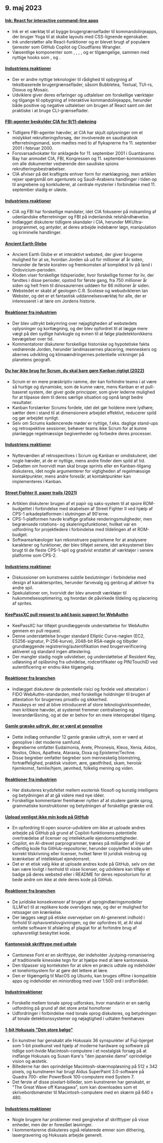 

<CallToAction />

<Steps>

## 9. maj 2023

#### [Ink: React for interactive command-line apps](https://github.com/vadimdemedes/ink)

- Ink er et værktøj til at bygge brugergrænseflader til kommandolinjeapps, der bruger Yoga til at skabe layouts med CSS-lignende egenskaber.
- Ink understøtter alle React-funktioner og er blevet brugt af populære tjenester som GitHub Copilot og Cloudflares Wrangler.
- Væsentlige komponenter som <Box>, <Text>, <Newline>, <Spacer>, <Static> og <Transform> er tilgængelige, sammen med nyttige hooks som <useInput>, <useStdin> og <useFocus>.

#### [Industriens reaktioner](http://news.ycombinator.com/item?id=35863837)

- Der er andre nyttige teknologier til rådighed til opbygning af tekstbaserede brugergrænseflader, såsom Bubbletea, Textual, TUI-rs, Dioxus og Mosaic.
- Udviklere giver deres erfaringer og udtalelser om forskellige værktøjer og tilgange til opbygning af interaktive kommandolinjeapps, herunder både positive og negative udtalelser om brugen af React samt om det praktiske i at bruge CLI-grænseflader.

#### [FBI-agenter beskylder CIA for 9/11-dækning](https://www.spytalk.co/p/exclusive-fbi-agents-accuse-cia-of)

- Tidligere FBI-agenter hævder, at CIA har skjult oplysninger om et mislykket rekrutteringsforsøg, der involverede en saudiarabisk efterretningsmand, som mødtes med to af flykaprerne fra 11. september 2001 i februar 2000.
- Forsvarsadvokater for anklagede for 11. september 2001 i Guantánamo Bay har anmodet CIA, FBI, Kongressen og 11. september-kommissionen om alle dokumenter vedrørende den saudiske spions rekrutteringsbestræbelser.
- CIA afviser på det kraftigste enhver form for mørklægning, men artiklen rejser spørgsmål om agenturets og Saudi-Arabiens handlinger i tiden op til angrebene og konkluderer, at centrale mysterier i forbindelse med 11. september stadig er uløste.

#### [Industriens reaktioner](http://news.ycombinator.com/item?id=35862656)

- CIA og FBI har forskellige mandater, idet CIA fokuserer på indsamling af udenlandske efterretninger og FBI på indenlandsk retshåndhævelse.
- Indlægget diskuterer tidligere skandaler i CIA, herunder MKUltra-programmet, og antyder, at deres arbejde indebærer løgn, manipulation og kriminelle handlinger.

#### [Ancient Earth Globe](https://dinosaurpictures.org/ancient-earth/#470)

- Ancient Earth Globe er et interaktivt websted, der giver brugerne mulighed for at se, hvordan Jorden så ud for millioner af år siden, herunder de første koralrev og fremkomsten af komplekst liv på land i Ordovicium-perioden.
- Kloden viser forskellige tidsperioder, hvor forskellige former for liv, der fandtes i disse perioder, opstod for første gang, fra 750 millioner år siden og helt frem til dinosaurernes uddøen for 66 millioner år siden.
- Webstedet er skabt af geologen C.R. Scotese og webudvikleren Ian Webster, og det er et fantastisk uddannelsesværktøj for alle, der er interesseret i at lære om Jordens historie.

#### [Reaktioner fra industrien](http://news.ycombinator.com/item?id=35856820)

- Der blev udtrykt bekymring over nøjagtigheden af webstedets oplysninger og kortlægning, og der blev opfordret til at lægge mere vægt på den sydlige halvkugle og evnen til at følge pladetektonikkens bevægelser over tid.
- Kommentatorer diskuterer forskellige historiske og hypotetiske fakta vedrørende Jorden, herunder landmassernes placering, menneskers og abernes udvikling og klimaændringernes potentielle virkninger på planetens geografi.

#### [Du har ikke brug for Scrum, du skal bare gøre Kanban rigtigt (2022)](https://lucasfcosta.com/2022/10/02/scrum-versus-kanban.html)

- Scrum er en mere præskriptiv ramme, der kan forhindre teams i at være så hurtige og dynamiske, som de kunne være, mens Kanban er et pull-baseret system, der giver gode principper, som giver lederne mulighed for at tilpasse dem til deres særlige situation og opnå langt bedre resultater.
- Kanban forstærker Scrums fordele, idet det gør holdene mere lydhøre, sætter dem i stand til at dimensionere arbejdet effektivt, reducerer spild og gør arbejdet synligt.
- Selv om Scrums kadencerede møder er nyttige, f.eks. daglige stand-ups og retrospektive sessioner, behøver teams ikke Scrum for at kunne planlægge regelmæssige begivenheder og forbedre deres processer.

#### [Industriens reaktioner](http://news.ycombinator.com/item?id=35857463)

- Nytteværdien af retrospectives i Scrum og Kanban er omdiskuteret, idet nogle hævder, at de er nyttige, mens andre finder dem spild af tid.
- Debatten om hvorvidt man skal bruge sprints eller en Kanban-tilgang diskuteres, idet nogle argumenterer for vigtigheden af regelmæssige kontaktpunkter, mens andre foreslår, at kontaktpunkter kan implementeres i Kanban.

#### [Street Fighter II, paper trails (2021)](https://fabiensanglard.net/sf2_sheets/index.html)

- Artiklen diskuterer brugen af et papir og saks-system til at spore ROM-budgettet i forbindelse med skabelsen af Street Fighter II ved hjælp af CPS-1 arkadeplatformen i slutningen af 90'erne.
- CPS-1-platformen havde kraftige grafiske renderingsmuligheder, men begrænsede rotations- og skaleringsfunktioner, hvilket var en udfordring for projektledere i forbindelse med tildelingen af et ROM-budget.
- Softwarearkæologer kan rekonstruere papirarkene for at analysere karakterer og funktioner, der blev tilføjet senere, idet arksystemet blev brugt til de fleste CPS-1-spil og gradvist erstattet af værktøjer i senere platforme som CPS-2.

#### [Industriens reaktioner](http://news.ycombinator.com/item?id=35859338)

- Diskussioner om kunstneres subtile beslutninger i forbindelse med design af karaktersprites, herunder farvevalg og genbrug af aktiver fra andre spil.
- Spekulationer om, hvorvidt der blev anvendt værktøjer til hukommelsesoptimering, og hvordan de påvirkede tildeling og placering af sprites.

#### [KeePassXC pull request to add basic support for WebAuthn](https://github.com/keepassxreboot/keepassxc/pull/8825)

- KeePassXC har tilføjet grundlæggende understøttelse for WebAuthn gennem en pull request.
- Denne understøttelse bruger standard Elliptic Curve-nøglen (EC2, ES256-signatur, P-256-kurve), 2048-bit RSA-nøgle og tilbyder grundlæggende registrering/autentifikation med brugerverificering aktiveret og standard ingen attestering.
- Der mangler stadig nogle udvidelser, og understøttelse af Resident Key, udløsning af oplåsning fra udvidelse, rodcertifikater og PIN/TouchID ved autentificering er endnu ikke tilgængelig.

#### [Reaktioner fra branchen](http://news.ycombinator.com/item?id=35859877)

- Indlægget diskuterer de potentielle risici og fordele ved attestation i FIDO WebAuthn-standarden, med forskellige holdninger til brugen af attestation for brugernes privatliv og sikkerhed.
- Passkeys er ved at blive introduceret af store teknologivirksomheder, men kritikere hævder, at systemet fremmer centralisering og leverandørlåsning, og at der er behov for en mere interoperabel tilgang.

#### [Gamle græske udtryk, der er værd at genoplive](https://classicalwisdom.substack.com/p/12-ancient-greek-terms-that-should)

- Dette indlæg omhandler 12 gamle græske udtryk, som er værd at genoplive i det moderne samfund.
- Begreberne omfatter Eudaimonia, Arete, Phronesis, Kleos, Xenia, Aidos, Nostos, Oikos, Apatheia, Ataraxia, Doxa og Episteme/Techne.
- Disse begreber omfatter begreber som menneskelig blomstring, fortræffelighed, praktisk visdom, ære, gæstfrihed, skam, heroisk hjemkomst, familie/hjem, jævnhed, folkelig mening og viden.

#### [Reaktioner fra industrien](http://news.ycombinator.com/item?id=35867935)

- Her diskuteres krydsfeltet mellem esoterisk filosofi og kunstig intelligens og betydningen af at gå videre med nye idéer.
- Forskellige kommentarer fremhæver nytten af at studere gamle sprog, grammatiske konstruktioner og betydningen af forskellige græske ord.

#### [Upload venligst ikke min kode på GitHub](https://nogithub.codeberg.page/)

- En opfordring til open source-udviklere om ikke at uploade andres arbejde på GitHub på grund af Copilot-funktionens potentielle overtrædelse af licenser og intellektuelle ejendomsrettigheder.
- Copilot, en AI-drevet parprogrammør, trænes på milliarder af linjer af offentlig kode fra GitHub-repositorier, herunder copylefted kode uden korrekt tilskrivning eller licenser, hvilket fører til juridisk misbrug og krænkelser af intellektuel ejendomsret.
- Det er et etisk valg ikke at uploade andres kode på GitHub, selv om det kan være lovligt i henhold til visse licenser, og udviklere kan tilføje et badge på deres websted eller i README for deres repositorium for at bede andre om ikke at dele deres kode på GitHub.

#### [Reaktioner fra branchen](http://news.ycombinator.com/item?id=35859142)

- De juridiske konsekvenser af brugen af sprogindlæringsmodeller (LLM'er) til at replikere kode overvåges nøje, og der er mulighed for retssager om krænkelse.
- Der lægges vægt på etiske overvejelser om AI-genereret indhold i forhold til ophavsretslovgivningen, og der opfordres til, at AI skal omfatte software til afsløring af plagiat for at forhindre brug af ophavsretligt beskyttet kode.

#### [Kantonesisk skrifttype med udtale](https://visual-fonts.com/)

- Cantonese Font er en skrifttype, der indeholder Jyutping-romanisering af traditionelle kinesiske tegn for at hjælpe med at lære kantonesisk.
- Den tilpasser sig konteksten for at sikre en præcis udtale og indeholder et tonehintsystem for at gøre det lettere at lære.
- Den er tilgængelig til MacOS og Ubuntu, kan bruges offline i kompatible apps og indeholder en miniordbog med over 1.500 ord i ordforrådet.

#### [Industrireaktioner](http://news.ycombinator.com/item?id=35867275)

- Forskelle mellem tonale sprog udforskes, hvor mandarin er en særlig udfordring på grund af det store antal homofoner
- Udfordringer i forbindelse med tonale sprog diskuteres, og betydningen af tonale detektionssystemer og nøjagtighed i udtalen fremhæves

#### [1-bit Hokusais "Den store bølge"](https://www.hypertalking.com/2023/05/08/1-bit-pixel-art-of-hokusais-the-great-wave-off-kanagawa/)

- En kunstner har genskabt alle Hokusais 36 synspunkter af Fuji-bjerget som 1-bit pixelkunst ved hjælp af moderne hardware og software på tidlige sort-hvide Macintosh-computere i et nostalgisk forsøg på at indfange Hokusais og Susan Kare's "den japanske dame" oprindelige vision og æstetik.
- Billederne har den oprindelige Macintosh-skærmopløsning på 512 x 342 pixels, og kunstneren har brugt Aldus SuperPaint 3.0-software på Quadra 700- eller PowerBook 100-computere med System 7.
- Det første af disse pixelart-billeder, som kunstneren har genskabt, er "The Great Wave off Kanagawa", som kan downloades som et skrivebordsmønster til Macintosh-computere med en skærm på 640 x 480.

#### [Industriens reaktioner](http://news.ycombinator.com/item?id=35866283)

- Nogle brugere har problemer med gengivelse af skrifttyper på visse enheder, men der er foreslået løsninger.
- I kommentarerne diskuteres også relaterede emner som dithering, lasergravering og Hokusais arbejde generelt.

</Steps>
